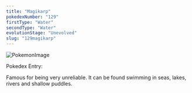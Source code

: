 ```yaml
---
title: "Magikarp"
pokedexNumber: "129"
firstType: "Water"
secondType: "Water"
evolutionStage: "Unevolved"
slug: "129magikarp"
---
```


![PokemonImage](https://archives.bulbagarden.net/media/upload/thumb/d/d1/0129Magikarp.png/140px-0129Magikarp.png)

Pokedex Entry:

Famous for being very unreliable. It can be found swimming in seas, lakes, rivers and shallow puddles.
